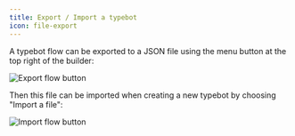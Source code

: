 ```yaml
---
title: Export / Import a typebot
icon: file-export
---
```


A typebot flow can be exported to a JSON file using the menu button at the top right of the builder:

<Frame style={{ maxWidth: '400px' }}>
  <img src="/images/export_flow.png" alt="Export flow button" />
</Frame>

Then this file can be imported when creating a new typebot by choosing "Import a file":

<Frame>
  <img src="/images/import_flow.png" alt="Import flow button" />
</Frame>
